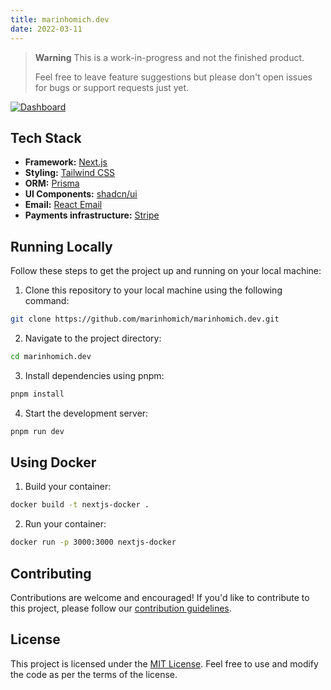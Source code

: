 ```yaml
---
title: marinhomich.dev
date: 2022-03-11
---
```


> **Warning**
> This is a work-in-progress and not the finished product.
>
> Feel free to leave feature suggestions but please don't open issues for bugs or support requests just yet.

[![Dashboard](/_static/screenshot/login-page-screenshot.png)](https://marinhomich.dev/)

## Tech Stack

- **Framework:** [Next.js](https://nextjs.org)
- **Styling:** [Tailwind CSS](https://tailwindcss.com)
- **ORM:** [Prisma](https://www.prisma.io/)
- **UI Components:** [shadcn/ui](https://ui.shadcn.com/)
- **Email:** [React Email](https://react.email)
- **Payments infrastructure:** [Stripe](https://stripe.com)

## Running Locally

Follow these steps to get the project up and running on your local machine:

1. Clone this repository to your local machine using the following command:

```bash
git clone https://github.com/marinhomich/marinhomich.dev.git
```

2. Navigate to the project directory:

```bash
cd marinhomich.dev
```

3. Install dependencies using pnpm:

```bash
pnpm install
```

4. Start the development server:

```bash
pnpm run dev
```

## Using Docker

1. Build your container:

```bash
docker build -t nextjs-docker .
```

2. Run your container:

```bash
docker run -p 3000:3000 nextjs-docker
```

## Contributing

Contributions are welcome and encouraged! If you'd like to contribute to this project, please follow our [contribution guidelines](CONTRIBUTING.md).

## License

This project is licensed under the [MIT License](LICENSE). Feel free to use and modify the code as per the terms of the license.

